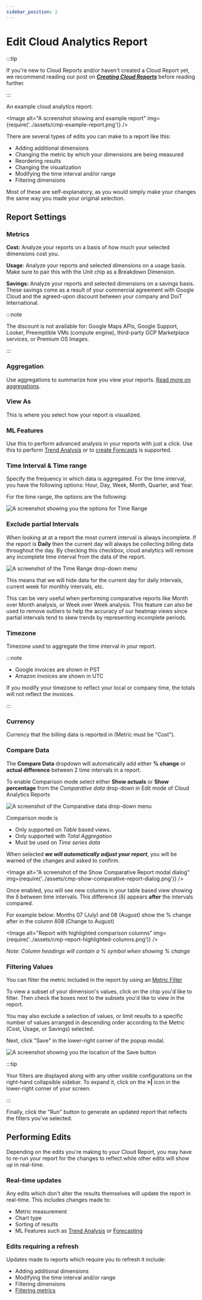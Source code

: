 ```yaml
---
sidebar_position: 2
---
```


# Edit Cloud Analytics Report

:::tip

If you're new to Cloud Reports and/or haven't created a Cloud Report yet, we recommend reading our post on [_**Creating Cloud Reports**_](create-cloud-report/index.mdx) before reading further.

:::

An example cloud analytics report:


<Image
  alt="A screenshot showing and example report"
  img={require('../assets/cmp-example-report.png')}
/>

There are several types of edits you can make to a report like this:

- Adding additional dimensions
- Changing the metric by which your dimensions are being measured
- Reordering results
- Changing the visualization
- Modifying the time interval and/or range
- Filtering dimensions

Most of these are self-explanatory, as you would simply make your changes the same way you made your original selection.

## Report Settings

### Metrics

**Cost:** Analyze your reports on a basis of how much your selected dimensions cost you.

**Usage**: Analyze your reports and selected dimensions on a usage basis. Make sure to pair this with the Unit chip as a Breakdown Dimension.

**Savings:** Analyze your reports and selected dimensions on a savings basis. These savings come as a result of your commercial agreement with Google Cloud and the agreed-upon discount between your company and DoiT International.

:::note

<!-- textlint-disable max-comma -->

The discount is not available for: Google Maps APIs, Google Support, Looker, Preemptible VMs (compute engine), third-party GCP Marketplace services, or Premium OS Images.

<!-- textlint-enable -->

:::

### Aggregation

Use aggregations to summarize how you view your reports. [Read more on aggregations](https://help.doit-intl.com/cloud-analytics/using-aggregations-in-cloud-reports).

### View As

This is where you select how your report is visualized.

### ML Features

Use this to perform advanced analysis in your reports with just a click. Use this to perform [Trend Analysis](https://help.doit-intl.com/cloud-analytics/trend-analysis) or to [create Forecasts](https://help.doit-intl.com/cloud-analytics/forecasting) is supported.

### Time Interval & Time range

<!-- textlint-disable max-comma -->

Specify the frequency in which data is aggregated. For the time interval, you have the following options: Hour, Day, Week, Month, Quarter, and Year.

<!-- textlint-enable -->

For the time range, the options are the following:

![A screenshot showing you the options for Time Range](../assets/cmp-time-range-options.png)

### Exclude partial Intervals

When looking at at a report the most current interval is always incomplete. If the report is **Daily** then the current day will always be collecting billing data throughout the day. By checking this checkbox, cloud analytics will remove any incomplete time interval from the data of the report.

![A screenshot of the Time Range drop-down menu](../assets/cmp-time-range-menu.png)

This means that we will hide data for the current day for daily intervals, current week for monthly intervals, etc.

This can be very useful when performing comparative reports like Month over Month analysis, or Week over Week analysis. This feature can also be used to remove outliers to help the accuracy of our heatmap views since partial intervals tend to skew trends by representing incomplete periods.

### Timezone

Timezone used to aggregate the time interval in your report.

:::note

- Google invoices are shown in PST
- Amazon invoices are shown in UTC

If you modify your timezone to reflect your local or company time, the totals will not reflect the invoices.

:::

### Currency

Currency that the billing data is reported in (Metric must be "Cost").

### Compare Data

The **Compare Data** dropdown will automatically add either **% change** or **actual difference** between 2 time intervals in a report.

To enable Comparison mode select either **Show actuals** or **Show percentage** from the _Comparative data_ drop-down in Edit mode of Cloud Analytics Reports

![A screenshot of the Comparative data drop-down menu](../assets/cmp-comparative-data-menu.png)

Comparison mode is

- Only supported on _Table_ based views.
- Only supported with _Total Aggregation_
- Must be used on _Time series data_

When selected _**we will automatically adjust your report**_, you will be warned of the changes and asked to confirm.

<Image
  alt="A screenshot of the Show Comparative Report modal dialog"
  img={require('../assets/cmp-show-comparative-report-dialog.png')}
/>

Once enabled, you will see new columns in your table based view showing the &delta; between time intervals. This difference (&delta;) appears **after** the intervals compared.

For example below: Months 07 (July) and 08 (August) show the % change after in the column &delta;08 (Change to August)

<Image
  alt="Report with highlighted comparison columns"
  img={require('../assets/cmp-report-highlighted-columns.png')}
/>

_Note: Column headings will contain a % symbol when showing % change_

### Filtering Values

You can filter the metric included in the report by using an [Metric Filter](metric-filters.mdx)

To view a subset of your dimension's values, click on the chip you'd like to filter. Then check the boxes next to the subsets you'd like to view in the report.

You may also exclude a selection of values, or limit results to a specific number of values arranged in descending order according to the Metric (Cost, Usage, or Savings) selected.

Next, click "Save" in the lower-right corner of the popup modal.

![A screenshot showing you the location of the Save button](../assets/cmp-cloudreports-filters.png)

:::tip

Your filters are displayed along with any other visible configurations on the right-hand collapsible sidebar. To expand it, click on the **>|** icon in the lower-right corner of your screen.

:::

Finally, click the "Run" button to generate an updated report that reflects the filters you've selected.

## Performing Edits

Depending on the edits you're making to your Cloud Report, you may have to re-run your report for the changes to reflect while other edits will show up in real-time.

### Real-time updates

Any edits which don't alter the results themselves will update the report in real-time. This includes changes made to:

- Metric measurement
- Chart type
- Sorting of results
- ML Features such as [Trend Analysis](trend-analysis.mdx) or [Forecasting](forecasting.mdx)

### Edits requiring a refresh

Updates made to reports which require you to refresh it include:

- Adding additional dimensions
- Modifying the time interval and/or range
- Filtering dimensions
- [Filtering metrics](metric-filters.mdx)
